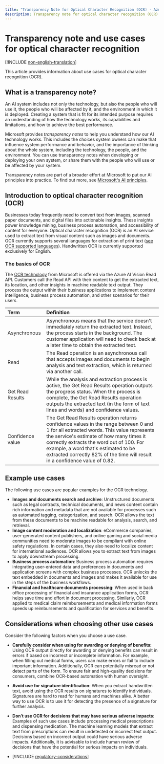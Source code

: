 ```yaml
---
title: "Transparency Note for Optical Character Recognition (OCR) - Azure AI Vision"
description: Transparency note for optical character recognition (OCR) of images and documents with printed and handwritten text using the Azure AI Vision API.
---
```


# Transparency note and use cases for optical character recognition

[!INCLUDE [non-english-translation](../includes/non-english-translation)]

This article provides information about use cases for optical character recognition (OCR).

## What is a transparency note?

An AI system includes not only the technology, but also the people who will use it, the people who will be affected by it, and the environment in which it is deployed. Creating a system that is fit for its intended purpose requires an understanding of how the technology works, its capabilities and limitations, and how to achieve the best performance.

Microsoft provides *transparency notes* to help you understand how our AI technology works. This includes the choices system owners can make that influence system performance and behavior, and the importance of thinking about the whole system, including the technology, the people, and the environment. You can use transparency notes when developing or deploying your own system, or share them with the people who will use or be affected by your system.

Transparency notes are part of a broader effort at Microsoft to put our AI principles into practice. To find out more, see [Microsoft's AI principles](https://www.microsoft.com/ai/responsible-ai).

## Introduction to optical character recognition (OCR)

Businesses today frequently need to convert text from images, scanned paper documents, and digital files into actionable insights. These insights power knowledge mining, business process automation, and accessibility of content for everyone. Optical character recognition (OCR) is an AI service used to extract text from visual content such as images and documents. OCR currently supports several languages for extraction of print text ([see OCR supported languages](/azure/ai-services/computer-vision/language-support#optical-character-recognition-ocr)). Handwritten OCR is currently supported exclusively for English.

### The basics of OCR

The [OCR technology](/azure/ai-services/computer-vision/overview-ocr) from Microsoft is offered via the Azure AI Vision Read API. Customers call the Read API with their content to get the extracted text, its location, and other insights in machine readable text output. They process the output within their business applications to implement content intelligence, business process automation, and other scenarios for their users.

| Term | Definition |
|:-----|:----|
| Asynchronous | Asynchronous means that the service doesn't immediately return the extracted text. Instead, the process starts in the background. The customer application will need to check back at a later time to obtain the extracted text. |
| Read | The Read operation is an asynchronous call that accepts images and documents to begin analysis and text extraction, which is returned via another call. |
| Get Read Results | While the analysis and extraction process is active, the Get Read Results operation outputs the progress status. When the process is complete, the Get Read Results operation outputs the extracted text (in the form of text lines and words) and confidence values. |
| Confidence value | The Get Read Results operation returns confidence values in the range between 0 and 1 for all extracted words. This value represents the service's estimate of how many times it correctly extracts the word out of 100. For example, a word that's estimated to be extracted correctly 82% of the time will result in a confidence value of 0.82.|

## Example use cases

The following use cases are popular examples for the OCR technology.

- **Images and documents search and archive**: Unstructured documents such as legal contracts, technical documents, and news content contain rich information and metadata that are not available for processes such as automated tagging, categorization, and search. OCR allows the text from these documents to be machine readable for analysis, search, and retrieval.
- **Image content moderation and localization**: eCommerce companies, user-generated content publishers, and online gaming and social media communities need to moderate images to be compliant with online safety regulations. In certain cases, they also need to localize content for international audiences. OCR allows you to extract text from images to apply downstream processing.
- **Business process automation**: Business process automation requires integrating user-entered data and preferences in documents and application screens with complex business processes. OCR unlocks the text embedded in documents and images and makes it available for use in the steps of the business workflows.
- **Financial and healthcare documents processing**: When used in back office processing of financial and insurance application forms, OCR helps save time and effort in document processing. Similarly, OCR applied to medical claim reimbursements and medical information forms speeds up reimbursements and qualification for services and benefits.

## Considerations when choosing other use cases

Consider the following factors when you choose a use case.

- **Carefully consider when using for awarding or denying of benefits**: Using OCR output directly for awarding or denying benefits can result in errors if based on incorrect or incomplete information. For example, when filling out medical forms, users can make errors or fail to include important information. Additionally, OCR can potentially misread or not detect parts of the form. To ensure fair and high-quality decisions for consumers, combine OCR-based automation with human oversight.
- **Avoid use for signature identification**: When you extract handwritten text, avoid using the OCR results on signatures to identify individuals. Signatures are hard to read for humans and machines alike. A better way to use OCR is to use it for detecting the presence of a signature for further analysis.
- **Don’t use OCR for decisions that may have serious adverse impacts**: Examples of such use cases include processing medical prescriptions and dispensing medication. The machine learning models that extract text from prescriptions can result in undetected or incorrect text output. Decisions based on incorrect output could have serious adverse impacts. Additionally, it is advisable to include human review of decisions that have the potential for serious impacts on individuals.

- [!INCLUDE [regulatory-considerations](../includes/regulatory-considerations)]
